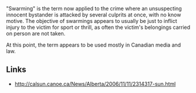 "Swarming" is the term now applied to the crime where an unsuspecting innocent bystander is attacked by several culprits at once, with no know motive.  The objective of swarmings appears to usually be just to inflict injury to the victim for sport or thrill, as often the victim's belongings carried on person are not taken.

At this point, the term appears to be used mostly in Canadian media and law.


==Links==

* http://calsun.canoe.ca/News/Alberta/2006/11/11/2314317-sun.html

{{Category:Crime}}